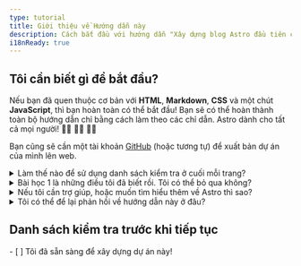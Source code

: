 ```yaml
---
type: tutorial
title: Giới thiệu về Hướng dẫn này
description: Cách bắt đầu với hướng dẫn "Xây dựng blog Astro đầu tiên của bạn".
i18nReady: true
---
```


## Tôi cần biết gì để bắt đầu?

Nếu bạn đã quen thuộc cơ bản với **HTML**, **Markdown**, **CSS** và một chút **JavaScript**, thì bạn hoàn toàn có thể bắt đầu! Bạn sẽ có thể hoàn thành toàn bộ hướng dẫn chỉ bằng cách làm theo các chỉ dẫn. Astro dành cho tất cả mọi người! 🧑‍🚀 👩‍🚀 👨‍🚀

Bạn cũng sẽ cần một tài khoản [GitHub](https://github.com) (hoặc tương tự) để xuất bản dự án của mình lên web.

<details>
<summary>Làm thế nào để sử dụng danh sách kiểm tra ở cuối mỗi trang?</summary>

Bạn chỉ cần đánh dấu chúng!

Ở cuối mỗi trang, bạn sẽ thấy một danh sách kiểm tra các nhiệm vụ mà bạn nên có thể làm được. Hãy đánh dấu các mục này để theo dõi tiến trình của bạn trong Bộ theo dõi Hướng dẫn.

Việc sử dụng bộ theo dõi là tùy chọn, nhưng nó có thể giúp bạn nhớ vị trí nếu bạn hoàn thành hướng dẫn trong nhiều lần truy cập. Bạn cũng có thể để trống một số danh sách kiểm tra như một lời nhắc về các đơn vị mà bạn muốn xem lại sau.

(Dữ liệu này chỉ được lưu trong bộ nhớ cục bộ của trình duyệt và không được lưu trữ ở nơi nào khác. Không có dữ liệu nào được gửi tới hoặc lưu bởi Astro.)
</details>

<details>
<summary>Bài học 1 là những điều tôi đã biết rồi. Tôi có thể bỏ qua không?</summary>

Bạn có thể sử dụng các bài học trong [Bài học 1](/vi/tutorial/1-setup/) để đảm bảo rằng bạn đã có các công cụ phát triển và tài khoản trực tuyến cần thiết để hoàn thành hướng dẫn. Phần này sẽ hướng dẫn bạn tạo một dự án Astro mới, lưu trữ nó trên GitHub và triển khai lên Netlify.

Nếu bạn [tạo một dự án Astro mới, trống](/vi/install-and-setup/) và cảm thấy thoải mái với thiết lập của mình, bạn có thể yên tâm chuyển đến [Bài học 2](/vi/tutorial/2-pages/) nơi bạn sẽ bắt đầu tạo các trang mới trong dự án của mình.
</details>

<details>
<summary>Nếu tôi cần trợ giúp, hoặc muốn tìm hiểu thêm về Astro thì sao?</summary>

[Server Discord Astro thân thiện của chúng tôi](https://astro.build/chat) là nơi bạn nên đến!

Tham gia vào kênh diễn đàn hỗ trợ để đặt câu hỏi, hoặc ghé qua chào hỏi và trò chuyện tại `#general` hoặc `#off-topic`.
</details>

<details>
<summary>Tôi có thể để lại phản hồi về hướng dẫn này ở đâu?</summary>

Hướng dẫn này là một dự án của đội ngũ Docs. Bạn có thể tìm chúng tôi trên Discord tại kênh `#docs`, hoặc gửi vấn đề lên [kho Docs trên GitHub](https://github.com/withastro/docs/issues).
</details>

<Box icon="check-list">

## Danh sách kiểm tra trước khi tiếp tục

<Checklist>
- [ ] Tôi đã sẵn sàng để xây dựng dự án này!
</Checklist>
</Box>